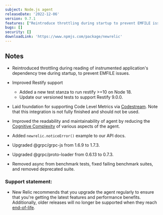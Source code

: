 ```yaml
---
subject: Node.js agent
releaseDate: '2022-12-06'
version: 9.7.1
features: ["Reintroduce throttling during startup to prevent EMFILE issues.","Add a new test stanza to run Restify >=10 on Node 18.","Add `newrelic.noticeError()` example to our API docs.","Remove async from benchmark tests, fix failing benchmark suites, and remove deprecated suites."]
bugs: []
security: []
downloadLink: 'https://www.npmjs.com/package/newrelic'
---
```


## Notes

* Reintroduced throttling during reading of instrumented application's dependency tree during startup, to prevent EMFILE issues.

* Improved Restify support
  * Added a new test stanza to run restify >=10 on Node 18.
  * Update our versioned tests to support Restify 9.0.0.

* Laid foundation for supporting Code Level Metrics via [Codestream](https://docs.newrelic.com/docs/codestream/how-use-codestream/performance-monitoring/). Note that this integration is not fully finished and should not be used.

* Improved the readability and maintainability of agent by reducing the [Cognitive Complexity](https://www.sonarsource.com/resources/cognitive-complexity/) of various aspects of the agent.

* Added `newrelic.noticeError()` example to our API docs.

* Upgraded @grpc/grpc-js from 1.6.9 to 1.7.3.

* Upgraded @grpc/proto-loader from 0.6.13 to 0.7.3.

* Removed async from benchmark tests, fixed failing benchmark suites, and removed deprecated suite.


### Support statement:

* New Relic recommends that you upgrade the agent regularly to ensure that you're getting the latest features and performance benefits. Additionally, older releases will no longer be supported when they reach [end-of-life](/docs/using-new-relic/cross-product-functions/install-configure/notification-changes-new-relic-saas-features-distributed-software).